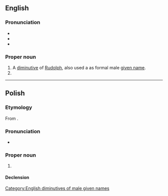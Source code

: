 {{also|rudy|rudý}}
==English==

===Pronunciation===
* {{IPA|/ˈɹuːdi/|lang=en}}
* {{homophones|rudy|rudie|lang=en}}
* {{rhymes|uːdi|lang=en}}

===Proper noun===
{{en-proper noun}}

# A [[diminutive]] of [[Rudolph]], also used a as formal male [[given name]].
# {{surname|lang=en}}

[[Category:English diminutives of male given names]]

----

==Polish==

===Etymology===
From {{m|pl|rudy}}.

===Pronunciation===
* {{pl-IPA-auto}}

===Proper noun===
{{pl-proper noun|m-pr}}

# {{surname|lang=pl}}

====Declension====
{{pl-decl-noun-m-pr}}